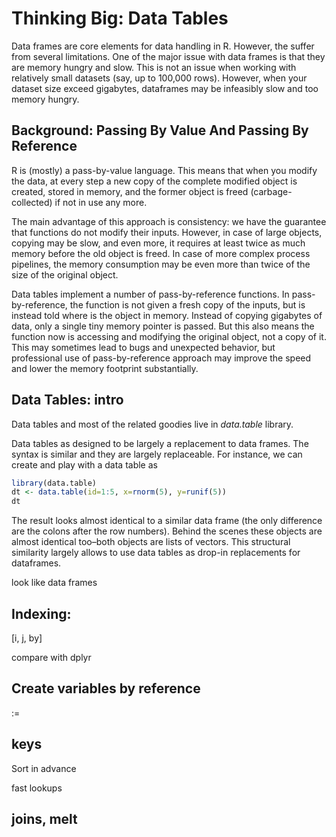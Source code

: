 # Thinking Big: Data Tables {#data-tables}

Data frames are core elements for data handling in R.  However, the
suffer from several limitations.  One of the major issue with data
frames is that they are memory hungry and slow.  This is not an issue
when working with relatively small datasets (say, up to 100,000
rows).  However, when your dataset size exceed gigabytes, dataframes
may be infeasibly slow and too memory hungry.


## Background: Passing By Value And Passing By Reference

R is (mostly) a pass-by-value language.  This means that when you
modify the data, at every step a new copy of the complete modified
object is created, stored in memory, and the former object is freed
(carbage-collected) if not in use any more.

The main advantage of this approach is consistency: we have the
guarantee that functions do not modify their inputs.  However, in case
of large objects, copying may be slow, and even more, it requires
at least twice as much memory before the old object is freed.  In case
of more complex process pipelines, the memory consumption may be even more
than twice of the size of the original object.

Data tables implement a number of pass-by-reference functions.  In
pass-by-reference, the function is not given a fresh copy of the
inputs, but is instead told where is the object in memory.  Instead of
copying gigabytes of data, only a single tiny memory pointer is
passed.  But this also means the function now is accessing and
modifying the original object, not a copy of it.  This may sometimes
lead to bugs and unexpected behavior, but professional use of
pass-by-reference approach may improve the speed and lower the memory
footprint substantially.


## Data Tables: intro

Data tables and most of the related goodies live in _data.table_
library.

Data tables as designed to be largely a replacement to data frames.
The syntax is similar and they are largely replaceable.  For instance,
we can create and play with a data table as
```r
library(data.table)
dt <- data.table(id=1:5, x=rnorm(5), y=runif(5))
dt
```
The result looks almost identical to a similar data frame (the only
difference are the colons after the row numbers).  Behind the scenes
these objects are almost identical too--both objects are lists of
vectors.  This structural similarity largely allows to use data tables
as drop-in replacements for dataframes.



look like data frames


## Indexing:

[i, j, by]

compare with dplyr


## Create variables by reference

:=

## keys

Sort in advance

fast lookups


## joins, melt
